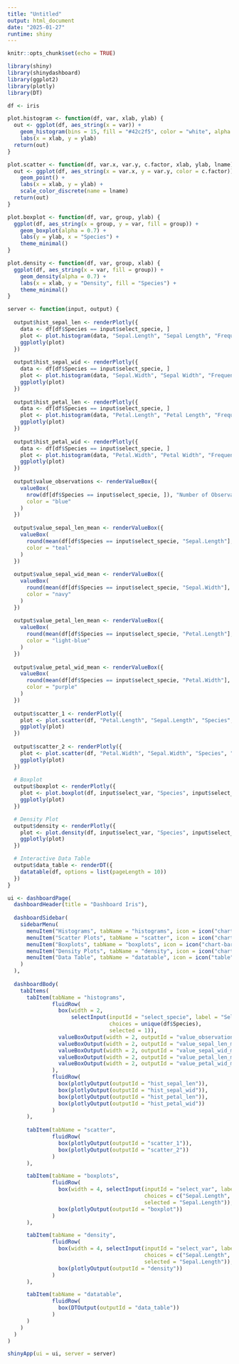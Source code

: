 ---
title: "Untitled"
output: html_document
date: "2025-01-27"
runtime: shiny
---

```{r setup, include=FALSE}
knitr::opts_chunk$set(echo = TRUE)
```

```{r}
library(shiny)
library(shinydashboard)
library(ggplot2)
library(plotly)
library(DT)

df <- iris

plot.histogram <- function(df, var, xlab, ylab) {
  out <- ggplot(df, aes_string(x = var)) +
    geom_histogram(bins = 15, fill = "#42c2f5", color = "white", alpha = 0.7) +
    labs(x = xlab, y = ylab)
  return(out)
}

plot.scatter <- function(df, var.x, var.y, c.factor, xlab, ylab, lname) {
  out <- ggplot(df, aes_string(x = var.x, y = var.y, color = c.factor)) +
    geom_point() +
    labs(x = xlab, y = ylab) +
    scale_color_discrete(name = lname)
  return(out)
}

plot.boxplot <- function(df, var, group, ylab) {
  ggplot(df, aes_string(x = group, y = var, fill = group)) +
    geom_boxplot(alpha = 0.7) +
    labs(y = ylab, x = "Species") +
    theme_minimal()
}

plot.density <- function(df, var, group, xlab) {
  ggplot(df, aes_string(x = var, fill = group)) +
    geom_density(alpha = 0.7) +
    labs(x = xlab, y = "Density", fill = "Species") +
    theme_minimal()
}

server <- function(input, output) {
  
  output$hist_sepal_len <- renderPlotly({
    data <- df[df$Species == input$select_specie, ]
    plot <- plot.histogram(data, "Sepal.Length", "Sepal Length", "Frequency")
    ggplotly(plot)
  })
  
  output$hist_sepal_wid <- renderPlotly({
    data <- df[df$Species == input$select_specie, ]
    plot <- plot.histogram(data, "Sepal.Width", "Sepal Width", "Frequency")
    ggplotly(plot)
  })
  
  output$hist_petal_len <- renderPlotly({
    data <- df[df$Species == input$select_specie, ]
    plot <- plot.histogram(data, "Petal.Length", "Petal Length", "Frequency")
    ggplotly(plot)
  })
  
  output$hist_petal_wid <- renderPlotly({
    data <- df[df$Species == input$select_specie, ]
    plot <- plot.histogram(data, "Petal.Width", "Petal Width", "Frequency")
    ggplotly(plot)
  })
  
  output$value_observations <- renderValueBox({
    valueBox(
      nrow(df[df$Species == input$select_specie, ]), "Number of Observations", icon = icon("list"),
      color = "blue"
    )
  })
  
  output$value_sepal_len_mean <- renderValueBox({
    valueBox(
      round(mean(df[df$Species == input$select_specie, "Sepal.Length"], na.rm = TRUE), 1), "Mean Sepal Length", icon = icon("calculator"),
      color = "teal"
    )
  })
  
  output$value_sepal_wid_mean <- renderValueBox({
    valueBox(
      round(mean(df[df$Species == input$select_specie, "Sepal.Width"], na.rm = TRUE), 1), "Mean Sepal Width", icon = icon("calculator"),
      color = "navy"
    )
  })
  
  output$value_petal_len_mean <- renderValueBox({
    valueBox(
      round(mean(df[df$Species == input$select_specie, "Petal.Length"], na.rm = TRUE), 1), "Mean Petal Length", icon = icon("calculator"),
      color = "light-blue"
    )
  })
  
  output$value_petal_wid_mean <- renderValueBox({
    valueBox(
      round(mean(df[df$Species == input$select_specie, "Petal.Width"], na.rm = TRUE), 1), "Mean Petal Width", icon = icon("calculator"),
      color = "purple"
    )
  })
  
  output$scatter_1 <- renderPlotly({
    plot <- plot.scatter(df, "Petal.Length", "Sepal.Length", "Species", "Petal Length", "Sepal Length", "Species")
    ggplotly(plot)
  })
  
  output$scatter_2 <- renderPlotly({
    plot <- plot.scatter(df, "Petal.Width", "Sepal.Width", "Species", "Petal Width", "Sepal Width", "Species")
    ggplotly(plot)
  })
  
  # Boxplot
  output$boxplot <- renderPlotly({
    plot <- plot.boxplot(df, input$select_var, "Species", input$select_var)
    ggplotly(plot)
  })

  # Density Plot
  output$density <- renderPlotly({
    plot <- plot.density(df, input$select_var, "Species", input$select_var)
    ggplotly(plot)
  })

  # Interactive Data Table
  output$data_table <- renderDT({
    datatable(df, options = list(pageLength = 10))
  })
}

ui <- dashboardPage(
  dashboardHeader(title = "Dashboard Iris"),
  
  dashboardSidebar(
    sidebarMenu(
      menuItem("Histograms", tabName = "histograms", icon = icon("chart-bar")),
      menuItem("Scatter Plots", tabName = "scatter", icon = icon("chart-bar")),
      menuItem("Boxplots", tabName = "boxplots", icon = icon("chart-bar")),
      menuItem("Density Plots", tabName = "density", icon = icon("chart-bar")),
      menuItem("Data Table", tabName = "datatable", icon = icon("table"))
    )
  ),
  
  dashboardBody(
    tabItems(
      tabItem(tabName = "histograms",
              fluidRow(
                box(width = 2,
                    selectInput(inputId = "select_specie", label = "Select Species", 
                                choices = unique(df$Species), 
                                selected = 1)),
                valueBoxOutput(width = 2, outputId = "value_observations"),
                valueBoxOutput(width = 2, outputId = "value_sepal_len_mean"),
                valueBoxOutput(width = 2, outputId = "value_sepal_wid_mean"),
                valueBoxOutput(width = 2, outputId = "value_petal_len_mean"),
                valueBoxOutput(width = 2, outputId = "value_petal_wid_mean")
              ),
              fluidRow(
                box(plotlyOutput(outputId = "hist_sepal_len")),
                box(plotlyOutput(outputId = "hist_sepal_wid")),
                box(plotlyOutput(outputId = "hist_petal_len")),
                box(plotlyOutput(outputId = "hist_petal_wid"))
              )
      ),
      
      tabItem(tabName = "scatter",
              fluidRow(
                box(plotlyOutput(outputId = "scatter_1")),
                box(plotlyOutput(outputId = "scatter_2"))
              )
      ),

      tabItem(tabName = "boxplots",
              fluidRow(
                box(width = 4, selectInput(inputId = "select_var", label = "Select Variable", 
                                           choices = c("Sepal.Length", "Sepal.Width", "Petal.Length", "Petal.Width"), 
                                           selected = "Sepal.Length")),
                box(plotlyOutput(outputId = "boxplot"))
              )
      ),

      tabItem(tabName = "density",
              fluidRow(
                box(width = 4, selectInput(inputId = "select_var", label = "Select Variable", 
                                           choices = c("Sepal.Length", "Sepal.Width", "Petal.Length", "Petal.Width"), 
                                           selected = "Sepal.Length")),
                box(plotlyOutput(outputId = "density"))
              )
      ),

      tabItem(tabName = "datatable",
              fluidRow(
                box(DTOutput(outputId = "data_table"))
              )
      )
    )
  )
)

shinyApp(ui = ui, server = server)

```
